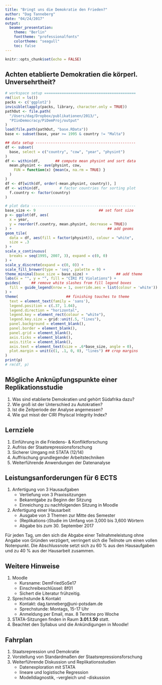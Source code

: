 ```yaml
---
title: "Bringt uns die Demokratie den Frieden?"
author: "Dag Tanneberg"
date: "04/24/2017"
output:
  beamer_presentation:
    theme: "Berlin"
    fonttheme: "professionalfonts"
    colortheme: "seagull"
    toc: false
---
```


```r
knitr::opts_chunk$set(echo = FALSE)
```

## Achten etablierte Demokratien die körperl. Unversehrtheit?

```r
# workspace setup ==========================================
rm(list = ls())
packs <- c('ggplot2')
invisible(lapply(packs, library, character.only = TRUE))
pathOut <- file.path(
  "/Users/dag/Dropbox/publikationen/2013/",
  "PIinDemocracy/PiDemProj/output"
)
load(file.path(pathOut, "base.RData"))
base <- subset(base, year >= 1995 & country != "Malta")

## data setup ----------------------------------------------
df <- subset(                                  
  base, select = c("country", "cow", "year", "physint")
)
df <- within(df,       ## compute mean physint and sort data
  mean.physint <- ave(physint, cow, 
    FUN = function(x) {mean(x, na.rm = TRUE) }
  )
)
df <- df[with(df, order(-mean.physint, country)), ]
df <- within(df,         # factor countries for sorting plot
  f.country <- factor(country)
)

# plot data ------------------------------------------------
base_size <- 9                             ## set font size
p <- ggplot(df, aes(
  x = year, 
  y = reorder(f.country, mean.physint, decrease = TRUE))
) +                                            ## add geoms
geom_tile(
  data = df, aes(fill = factor(physint)), colour = "white",
  size = .3
) +
scale_x_continuous(
  breaks = seq(1995, 2007, 3), expand = c(0, 0)
) +
scale_y_discrete(expand = c(0, 0)) +
scale_fill_brewer(type = 'seq', palette = 9) +
theme_minimal(base_size = base_size) +             ## add theme
labs(x = "", y = "", fill = "CIRI PI Violations") +
guides(     ## remove white slashes from fill legend boxes
  fill = guide_legend(nrow = 1, override.aes = list(colour = 'white'))
) +
theme(                      ## finishing touches to theme
  text = element_text(family = 'sans'),
  legend.position = c(.37, 1.04),
  legend.direction = "horizontal",
  legend.key = element_rect(colour = "white"),
  legend.key.size = grid::unit(.5, "lines"),
  panel.background = element_blank(),
  panel.border = element_blank(), 
  panel.grid = element_blank(),
  axis.ticks = element_blank(),
  axis.title = element_blank(),
  axis.text = element_text(size = .6*base_size, angle = 0),
  plot.margin = unit(c(1, .1, 0, 0), "lines") ## crop margins
)
print(p)
# rm(df, p)
```

## Mögliche Anknüpfungspunkte einer Replikationsstudie

1. Was sind etablierte Demokratien und gehört Südafrika dazu?
2. Wie groß ist der Unterschied zu Autokratien?
3. Ist die Zeitperiode der Analyse angemessen?
4. Wie gut misst der CIRI Phyiscal Integrity Index?


## Lernziele

1. Einführung in die Friedens- & Konfliktforschung
2. Aufriss der Staatsrepressionsforschung
3. Sicherer Umgang mit STATA (12/14)
4. Auffrischung grundlegender Arbeitstechniken
5. Weiterführende Anwendungen der Datenanalyse

## Leistungsanforderungen für 6 ECTS

1. Anfertigung von 3 Hausaufgaben
    - Vertiefung von 3 Praxissitzungen
    - Bekanntgabe zu Beginn der Sitzung
    - Einreichung zu nachfolgenden Sitzung in Moodle
2. Anfertigung einer Hausarbeit
    - Ausgabe von 3 Themen zur Mitte des Semester
    - (Replikations-)Studie im Umfang von 3,000 bis 3,600 Wörtern
    - Abgabe bis zum 30. September 2017

Für jeden Tag, um den sich die Abgabe einer Teilnahmeleistung
ohne Angabe von Gründen verzögert, verringert sich die
Teilnote um einen vollen Notenpunkt. Die Abschlussnote setzt
sich zu 60 % aus den Hausaufgaben und zu 40 % aus der
Hausarbeit zusammen.

## Weitere Hinweise

1. Moodle
    - Kursname: DemFriedSoSe17
    - Einschreibeschlüssel: 8f01
    - Sichert die Literatur frühzeitig.
2. Sprechstunde & Kontakt
    - Kontakt: dag.tanneberg@uni-potsdam.de
    - Sprechstunde: Montags, 15-17 Uhr
    - Anmeldung per Email, max. 8 Termine pro Woche
3. STATA-Sitzungen finden in Raum **3.01.1.50** statt.
4. Beachtet den Syllabus und die Ankündigungen in Moodle!

## Fahrplan

1. Staatsrepression und Demokratie
2. Vorstellung von Standardmaßen der Staatsrepressionsforschung
3. Weiterführende Diskussion und Replikationsstudien
    - Datenexploration mit STATA
    - lineare und logistische Regression
    - Modelldiagnostik, -vergleich und -diskussion
